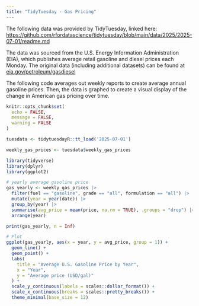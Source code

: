 ```yaml
---
title: "TidyTuesday - Gas Pricing"
---
```


The following data was provided by TidyTuesday, linked here:\
<https://github.com/rfordatascience/tidytuesday/blob/main/data/2025/2025-07-01/readme.md>

The data was sourced from the U.S. Energy Information Administration (EIA), which publishes average retail gasoline and diesel prices each Monday. The original data (including additional datasets) can be found at [eia.gov/petroleum/gasdiesel](https://www.eia.gov/petroleum/gasdiesel/)

The following code averages out weekly reports to create average annual gasoline prices. Then, the data is graphed to create a visual display of the change in American gas pricing over time.

```r
knitr::opts_chunk$set(
  echo = FALSE,
  message = FALSE,
  warning = FALSE
)

tuesdata <- tidytuesdayR::tt_load('2025-07-01')

weekly_gas_prices <- tuesdata$weekly_gas_prices

library(tidyverse)
library(dplyr)
library(ggplot2)
```

```r
# yearly average gasoline price
gas_yearly <- weekly_gas_prices |>
  filter(fuel == "gasoline", grade == "all", formulation == "all") |>
  mutate(year = year(date)) |>
  group_by(year) |>
  summarise(avg_price = mean(price, na.rm = TRUE), .groups = "drop") |>
  arrange(year)

print(gas_yearly, n = Inf)
```

```r
# Plot
ggplot(gas_yearly, aes(x = year, y = avg_price, group = 1)) +
  geom_line() +
  geom_point() +
  labs(
    title = "Average U.S. Gasoline Price by Year",
    x = "Year",
    y = "Average price (USD/gal)"
  ) +
  scale_y_continuous(labels = scales::dollar_format()) +
  scale_x_continuous(breaks = scales::pretty_breaks()) +
  theme_minimal(base_size = 12)
```
